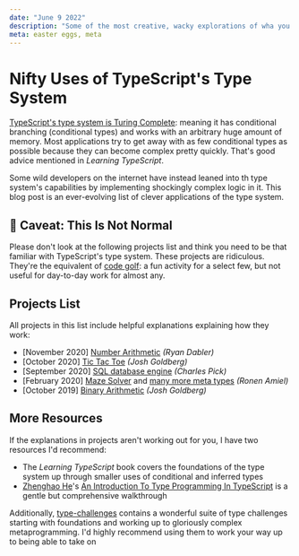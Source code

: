 ```yaml
---
date: "June 9 2022"
description: "Some of the most creative, wacky explorations of wha you can do in TypeScript's type system!"
meta: easter eggs, meta
---
```


# Nifty Uses of TypeScript's Type System

[TypeScript's type system is Turing Complete](https://github.com/microsoft/TypeScript/issues/14833): meaning it has conditional branching (conditional types) and works with an arbitrary huge amount of memory.
Most applications try to get away with as few conditional types as possible because they can become complex pretty quickly.
That's good advice mentioned in _Learning TypeScript_.

Some wild developers on the internet have instead leaned into th type system's capabilities by implementing shockingly complex logic in it.
This blog post is an ever-evolving list of clever applications of the type system.

## 🛑 Caveat: This Is Not Normal

Please don't look at the following projects list and think you need to be that familiar with TypeScript's type system.
These projects are ridiculous.
They're the equivalent of [code golf](https://en.wikipedia.org/wiki/Code_golf): a fun activity for a select few, but not useful for day-to-day work for almost any.

<!--truncate-->

## Projects List

All projects in this list include helpful explanations explaining how they work:

- \[November 2020\] [Number Arithmetic](https://itnext.io/implementing-arithmetic-within-typescripts-type-system-a1ef140a6f6f) _(Ryan Dabler)_
- \[October 2020\] [Tic Tac Toe](https://blog.joshuakgoldberg.com/type-system-game-engines) _(Josh Goldberg)_
- \[September 2020\] [SQL database engine](https://twitter.com/c_pick/status/1307433762914009090) _(Charles Pick)_
- \[February 2020\] [Maze Solver](https://twitter.com/ronenamiel/status/1232012684268392450) and [many more meta types](https://github.com/ronami/meta-typing) _(Ronen Amiel)_
- \[October 2019\] [Binary Arithmetic](https://blog.joshuakgoldberg.com/binary-arithmetic) _(Josh Goldberg)_

## More Resources

If the explanations in projects aren't working out for you, I have two resources I'd recommend:

- The _Learning TypeScript_ book covers the foundations of the type system up through smaller uses of conditional and inferred types
- [Zhenghao He](https://twitter.com/he_zhenghao)'s [An Introduction To Type Programming In TypeScript](https://www.zhenghao.io/posts/type-programming) is a gentle but comprehensive walkthrough

Additionally, [type-challenges](https://github.com/type-challenges/type-challenges) contains a wonderful suite of type challenges starting with foundations and working up to gloriously complex metaprogramming.
I'd highly recommend using them to work your way up to being able to take on
